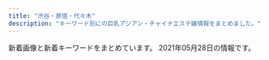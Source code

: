```yaml
---
title: "渋谷・原宿・代々木"
description: "キーワード別にの巨乳アジアン・チャイナエステ嬢情報をまとめました。"
---
```


新着画像と新着キーワードをまとめています。
2021年05月28日の情報です。

<DmmAffiliateIns />
<KeywordTable
  shops={
    [
    {
        "name": "\u30b9\u30ef\u30f3",
        "station": "JR\u6e0b\u8c37\u99c5\u30cf\u30c1\u516c\u53e3",
        "img_links": [
            "http://www.e-god.work/images/mobile.jpg",
            "http://www.e-god.work/images/head.jpg",
            "http://www.e-god.work/images/int2.jpg",
            "http://www.e-god.work/images/sys2.jpg",
            "http://www.e-god.work/images/tel.jpg",
            "http://www.e-god.work/images/staff_t.jpg",
            "http://www.e-god.work/images/int1.jpg",
            "http://www.e-god.work/images/sys1.jpg",
            "http://www.e-god.work/images/1.jpg",
            "http://www.e-god.work/img/zb.jpg",
            "http://www.e-god.work/img/eri1.jpg",
            "http://www.e-god.work/img/yuki1.jpg",
            "http://www.e-god.work/images/4.jpg",
            "http://www.e-god.work/images/news.jpg",
            "http://www.e-god.work/images/2.jpg",
            "http://www.e-god.work/images/interior_t.jpg",
            "http://www.e-god.work/images/ais.jpg",
            "http://www.e-god.work/img/koko2.jpg",
            "http://www.e-god.work/images/info.jpg",
            "http://www.e-god.work/images/line.png",
            "http://www.e-god.work/img/koko1.jpg"
        ],
        "keywords": {},
        "url": "http://www.e-god.work/"
    },
    {
        "url": "http://awaawa-fairy.work/",
        "station": "JR\u6e0b\u8c37\u99c5\u897f\u53e3",
        "name": "\u6ce1\u6ce1\u30d5\u30a7\u30a2\u30ea\u30fc",
        "keywords": {
            "C": 17,
            "D": 4,
            "88": 5,
            "85": 4,
            "F": 1,
            "E": 2,
            "87": 5,
            "86": 3
        },
        "img_links": [
            "http://awaawa-fairy.work/sp/img/t-o.jpg",
            "http://awaawa-fairy.work/sp/img/p-27.png",
            "http://awaawa-fairy.work/img/st17.png",
            "http://awaawa-fairy.work/sp/img/sta29.png",
            "http://awaawa-fairy.work/sp/img/t-a.jpg",
            "http://awaawa-fairy.work/img/sta17.png",
            "http://awaawa-fairy.work/img/mo.png",
            "http://awaawa-fairy.work/sp/img/time.jpg",
            "http://awaawa-fairy.work/img/st018.png",
            "http://awaawa-fairy.work/sp/img/sys.jpg",
            "http://awaawa-fairy.work/sp/img/sta15.png",
            "http://awaawa-fairy.work/sp/img/tit.jpg",
            "http://awaawa-fairy.work/img/head.png",
            "http://awaawa-fairy.work/img/st29.png",
            "http://awaawa-fairy.work/sp/img/pc.jpg",
            "http://awaawa-fairy.work/sp/img/mv.jpg",
            "http://awaawa-fairy.work/img/sta26.png",
            "http://awaawa-fairy.work/img/st27.png",
            "http://awaawa-fairy.work/sp/img/add.jpg",
            "http://awaawa-fairy.work/sp/img/botton.jpg",
            "http://awaawa-fairy.work/img/bottom.png",
            "http://awaawa-fairy.work/sp/img/p-26.png",
            "http://awaawa-fairy.work/img/sta22.png",
            "http://awaawa-fairy.work/sp/img/sta28.png",
            "http://awaawa-fairy.work/sp/img/pic.jpg",
            "http://awaawa-fairy.work/img/st15.png",
            "http://awaawa-fairy.work/img/st22.png",
            "http://awaawa-fairy.work/img/st28.png",
            "http://awaawa-fairy.work/img/st017.png",
            "http://awaawa-fairy.work/sp/img/sta18.png",
            "http://awaawa-fairy.work/sp/img/line.jpg",
            "http://awaawa-fairy.work/img/sta27.png",
            "http://awaawa-fairy.work/img/sta18.png",
            "http://awaawa-fairy.work/img/st18.png",
            "http://awaawa-fairy.work/img/sta28.png",
            "http://awaawa-fairy.work/sp/img/sta26.png",
            "http://awaawa-fairy.work/sp/img/sta17.png",
            "http://awaawa-fairy.work/sp/img/p-15.png",
            "http://awaawa-fairy.work/img/nos.png",
            "http://awaawa-fairy.work/sp/img/info.jpg",
            "http://awaawa-fairy.work/sp/img/tel.jpg",
            "http://awaawa-fairy.work/sp/img/p-29.png",
            "http://awaawa-fairy.work/sp/img/sta27.png",
            "http://awaawa-fairy.work/img/st4.png",
            "http://awaawa-fairy.work/sp/img/t-s.jpg",
            "http://awaawa-fairy.work/sp/img/sta22.png",
            "http://awaawa-fairy.work/img/sta15.png",
            "http://awaawa-fairy.work/sp/img/t-r.jpg",
            "http://awaawa-fairy.work/img/sta29.png",
            "http://awaawa-fairy.work/sp/img/t-t.jpg",
            "http://awaawa-fairy.work/img/st26.png"
        ]
    },
    {
        "keywords": {},
        "station": "JR\u4ee3\u3005\u6728\u99c5",
        "img_links": [
            "http://www.kaede-es.club/images/index-tiba_04.jpg",
            "http://www.kaede-es.club/images/index-tiba_09.jpg",
            "http://www.kaede-es.club/images/nav/nav-sys.jpg",
            "http://www.kaede-es.club/psd/off2-1.jpg",
            "http://www.kaede-es.club/images/index-tiba_02.jpg",
            "http://www.kaede-es.club/images/index-tiba_10.jpg",
            "http://www.kaede-es.club/images/staff/4/sati.jpg",
            "http://www.kaede-es.club/images/t-off-ico.jpg",
            "http://www.kaede-es.club/images/staff/neinei2.jpg",
            "http://www.kaede-es.club/images/nav/nav-job.jpg",
            "http://www.kaede-es.club/images/shop/DSC_0087-221x300.jpg",
            "http://www.kaede-es.club/images/staff/mimi.jpg",
            "http://www.kaede-es.club/images/staff/2/7.jpg",
            "http://www.kaede-es.club/images/staff/miki.jpg",
            "http://www.kaede-es.club/psd/off32.jpg",
            "http://www.kaede-es.club/images/index-tiba_13.jpg",
            "http://www.kaede-es.club/images/nav/nav-staff.jpg",
            "http://www.kaede-es.club/images/staff/2/momo.jpg",
            "http://www.kaede-es.club/images/staff/4/yuyu2.jpg",
            "http://www.kaede-es.club/images/staff/6.jpg",
            "http://www.kaede-es.club/images/shop/DSC_0998-199x300.jpg",
            "http://www.kaede-es.club/css/2.jpeg",
            "http://www.kaede-es.club/images/shop/DSC_0086-300x199.jpg",
            "http://www.kaede-es.club/images/staff/2/riri.jpg",
            "http://www.kaede-es.club/images/staff/2/hana.jpg"
        ],
        "name": "\u6953",
        "url": "http://www.kaede-es.club/"
    },
    {
        "keywords": {},
        "img_links": [
            "http://www.aixin.co.jp/images/staff/yuzu/yuzu.jpg",
            "http://www.aixin.co.jp/images/staff/koko/koko.png",
            "http://www.aixin.co.jp/images/staff/miki/2.jpg",
            "http://www.aixin.co.jp/images/staff/ayaka/ayaka.jpg",
            "http://www.aixin.co.jp/images/costume/6.png",
            "http://www.aixin.co.jp/images/staff/miki/miki.jpg",
            "http://www.aixin.co.jp/images/price/aroma.jpg",
            "http://www.aixin.co.jp/images/costume/2.png",
            "http://www.aixin.co.jp/images/staff/akane/akane.png",
            "http://www.aixin.co.jp/images/costume/7.png",
            "http://www.aixin.co.jp/images/map/google.png",
            "http://www.aixin.co.jp/images/staff/aki/aki.png",
            "http://www.aixin.co.jp/images/price/tokusen.jpg",
            "http://www.aixin.co.jp/images/staff/jyujyu/1.jpg",
            "http://www.aixin.co.jp/images/staff/miharu/miharu.png",
            "http://www.aixin.co.jp/images/staff/ruru2/ruru2.jpg",
            "http://www.aixin.co.jp/images/costume/3.png",
            "http://www.aixin.co.jp/images/top_pic/top2.jpg",
            "http://www.aixin.co.jp/images/wanted/wanted.png",
            "http://www.aixin.co.jp/images/staff/mika2/mika2.png",
            "http://www.aixin.co.jp/images/staff/ran/ran.png",
            "http://www.aixin.co.jp/images/price/long.jpg",
            "http://www.aixin.co.jp/images/price/hirou.jpg",
            "http://www.aixin.co.jp/images/staff/miya2/miya2.jpg",
            "http://www.aixin.co.jp/images/staff/yui2/yui2.png",
            "http://www.aixin.co.jp/images/staff/yuzu/2.jpg",
            "http://www.aixin.co.jp/images/staff/chiemi/chiemi.jpg",
            "http://www.aixin.co.jp/images/staff/rara/rara.png",
            "http://www.aixin.co.jp/images/staff/mika2/1.png",
            "http://www.aixin.co.jp/images/staff/eri/eri.png",
            "http://www.aixin.co.jp/images/staff/ruri2/ruri2.png",
            "http://www.aixin.co.jp/images/staff/jyujyu/jyujyu.jpg",
            "http://www.aixin.co.jp/images/costume/1.png",
            "http://www.aixin.co.jp/images/staff/mimi2/mimi2.png",
            "http://www.aixin.co.jp/images/staff/ruru2/2.jpg",
            "http://www.aixin.co.jp/images/top/top.jpg",
            "http://www.aixin.co.jp/images/staff/mika2/2.png",
            "http://www.aixin.co.jp/images/staff/haruka2/haruka2.png",
            "http://www.aixin.co.jp/images/staff/sara/sara.jpg",
            "http://www.aixin.co.jp/images/costume/4.png",
            "http://www.aixin.co.jp/images/staff/mirai/mirai.png",
            "http://www.aixin.co.jp/images/staff/ayaka/1.jpg"
        ],
        "name": "\u30a2\u30a4\u30b7\u30f3",
        "url": "http://www.aixin.co.jp/",
        "station": "JR\u6e0b\u8c37\u99c5"
    },
    {
        "keywords": {
            "C": 60,
            "86": 14,
            "87": 14,
            "D": 16,
            "E": 7,
            "84": 58
        },
        "url": "http://www.ogon.work/",
        "img_links": [
            "http://www.ogon.work/staff/yuki2.jpg",
            "http://www.ogon.work/img/bana03.jpg",
            "http://www.ogon.work/staff/ayumi1.jpg",
            "http://www.ogon.work/staff/aya3.jpg",
            "http://www.ogon.work/img/interior.jpg",
            "http://www.ogon.work/staff/momo1.jpg",
            "http://www.ogon.work/staff/yuki1.jpg",
            "http://www.ogon.work/staff/aya2.jpg",
            "http://www.ogon.work/staff/ayumi3.jpg",
            "http://www.ogon.work/img/icon/new.jpg",
            "http://www.ogon.work/staff/ai3.jpg",
            "http://www.ogon.work/img/bana02.jpg",
            "http://www.ogon.work/staff/ayumi2.jpg",
            "http://www.ogon.work/img/s/s_qa.png",
            "http://www.ogon.work/staff/aya1.jpg",
            "http://www.ogon.work/img/contentsbottom.png",
            "http://www.ogon.work/staff/hana1.jpg",
            "http://www.ogon.work/staff/ai2.jpg",
            "http://www.ogon.work/staff/ai1.jpg"
        ],
        "name": "\u9ec4\u91d1\u6d77\u5cb8",
        "station": "JR\u6e0b\u8c37\u99c5\u30cf\u30c1\u516c\u53e3"
    },
    {
        "name": "Angel",
        "station": "JR\u6e0b\u8c37\u99c5\u5bae\u76ca\u5742\u53e3",
        "url": "http://angel.est.cm/",
        "img_links": [
            "http://angel.est.cm/photos/sites/23/2016/08/staff2.jpg",
            "http://angel.est.cm/photos/sites/23/2019/05/2019051010094748.jpg",
            "http://angel.est.cm/img/r2.jpg",
            "http://angel.est.cm/img/top.png",
            "http://angel.est.cm/img/footer.png",
            "http://angel.est.cm/img/r4.jpg",
            "http://angel.est.cm/photos/sites/23/2019/05/2019051010094797.jpg",
            "http://angel.est.cm/photos/sites/23/2018/10/2018100318475591.jpg",
            "http://angel.est.cm/img/r3.jpg",
            "http://angel.est.cm/photos/sites/23/2019/05/2019051010094757.jpg",
            "http://angel.est.cm/photos/sites/23/2019/11/2019110102361631.jpg",
            "http://angel.est.cm/photos/sites/23/2019/05/2019051010094759.jpg",
            "http://angel.est.cm/img/r1.jpg"
        ],
        "keywords": {
            "87": 6,
            "E": 4,
            "D": 8,
            "C": 2,
            "86": 6,
            "88": 2
        }
    },
    {
        "url": "http://kokoronosato.tyo.cm/",
        "station": "JR\u6e0b\u8c37\u99c5\u6771\u53e3",
        "img_links": [
            "http://kokoronosato.tyo.cm/photos/sites/15/2020/08/2020082205444313.jpg",
            "http://kokoronosato.tyo.cm/photos/sites/15/2019/07/2019072809465934.jpg",
            "http://kokoronosato.tyo.cm/images/themes/pink/no2.png",
            "http://kokoronosato.tyo.cm/images/themes/pink/mobile.jpg",
            "http://kokoronosato.tyo.cm/images/themes/pink/s_link.png",
            "http://kokoronosato.tyo.cm/images/room4.jpg",
            "http://kokoronosato.tyo.cm/images/themes/pink/line.png",
            "http://kokoronosato.tyo.cm/images/themes/pink/s_pickup.png",
            "http://kokoronosato.tyo.cm/photos/sites/15/2019/07/2019072809445954.jpg",
            "http://kokoronosato.tyo.cm/link/e0016.jpg",
            "http://kokoronosato.tyo.cm/images/themes/pink/s_newface.png",
            "http://kokoronosato.tyo.cm/images/room2.jpg",
            "http://kokoronosato.tyo.cm/images/room3.jpg",
            "http://kokoronosato.tyo.cm/photos/sites/15/2020/08/2020082203135850.jpg",
            "http://kokoronosato.tyo.cm/photos/sites/15/2019/07/2019072809450776.jpg",
            "http://kokoronosato.tyo.cm/link/massage-de_88_31.jpg",
            "http://kokoronosato.tyo.cm/link/88x31b.jpg",
            "http://kokoronosato.tyo.cm/images/themes/pink/s_news.png",
            "http://kokoronosato.tyo.cm/images/themes/pink/r3.jpg",
            "http://kokoronosato.tyo.cm/images/themes/pink/s_ranking.png",
            "http://kokoronosato.tyo.cm/link/8831.jpg",
            "http://kokoronosato.tyo.cm/photos/sites/15/2020/08/2020082205444661.jpg",
            "http://kokoronosato.tyo.cm/link/esthelove88-31.jpg",
            "http://kokoronosato.tyo.cm/images/themes/pink/s_staff.png",
            "http://kokoronosato.tyo.cm/photos/sites/15/2020/08/2020082205443766.jpg",
            "http://kokoronosato.tyo.cm/images/room1.jpg",
            "http://menlog.net/link/menlog8831.jpg",
            "http://kokoronosato.tyo.cm/photos/sites/15/2020/08/2020082203150030.jpg",
            "http://kokoronosato.tyo.cm/link/walker88.jpg",
            "http://kokoronosato.tyo.cm/images/themes/pink/no1.png",
            "http://kokoronosato.tyo.cm/photos/sites/15/2019/07/2019072809470568.jpg"
        ],
        "keywords": {
            "86": 12,
            "D": 24,
            "87": 8,
            "C": 19,
            "85": 4,
            "83": 4
        },
        "name": "\u68ee\u306e\u9999"
    }
]
}
/>
<DmmAffiliateScript />
